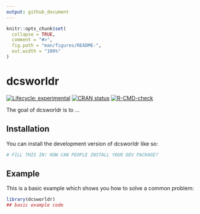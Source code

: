 ```yaml
---
output: github_document
---
```


<!-- README.md is generated from README.Rmd. Please edit that file -->

```r
knitr::opts_chunk$set(
  collapse = TRUE,
  comment = "#>",
  fig.path = "man/figures/README-",
  out.width = "100%"
)
```

# dcsworldr

<!-- badges: start -->
[![Lifecycle: experimental](https://img.shields.io/badge/lifecycle-experimental-orange.svg)](https://lifecycle.r-lib.org/articles/stages.html#experimental)
[![CRAN status](https://www.r-pkg.org/badges/version/dcsworldr)](https://CRAN.R-project.org/package=dcsworldr)
[![R-CMD-check](https://github.com/R3DL1N3/dcsworldr/actions/workflows/R-CMD-check.yaml/badge.svg)](https://github.com/R3DL1N3/dcsworldr/actions/workflows/R-CMD-check.yaml)
<!-- badges: end -->

The goal of dcsworldr is to ...

## Installation

You can install the development version of dcsworldr like so:

``` r
# FILL THIS IN! HOW CAN PEOPLE INSTALL YOUR DEV PACKAGE?
```

## Example

This is a basic example which shows you how to solve a common problem:

```r
library(dcsworldr)
## basic example code
```
